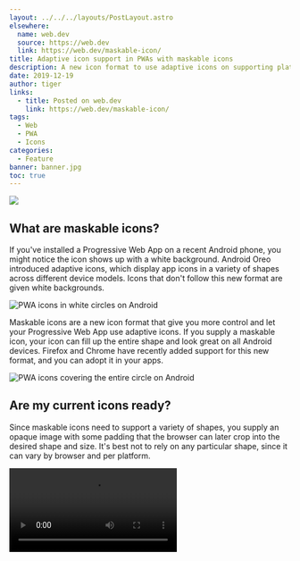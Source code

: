 ```yaml
---
layout: ../../../layouts/PostLayout.astro
elsewhere:
  name: web.dev
  source: https://web.dev
  link: https://web.dev/maskable-icon/
title: Adaptive icon support in PWAs with maskable icons
description: A new icon format to use adaptive icons on supporting platforms.
date: 2019-12-19
author: tiger
links:
  - title: Posted on web.dev
    link: https://web.dev/maskable-icon/
tags:
  - Web
  - PWA
  - Icons
categories:
  - Feature
banner: banner.jpg
toc: true
---
```



![](banner.png)

## What are maskable icons?

If you've installed a Progressive Web App on a recent Android phone, you might notice the icon shows up with a white background. Android Oreo introduced adaptive icons, which display app icons in a variety of shapes across different device models. Icons that don't follow this new format are given white backgrounds.

<img src="homescreen-any.png" alt="PWA icons in white circles on Android" max-height="100" />

Maskable icons are a new icon format that give you more control and let your Progressive Web App use adaptive icons. If you supply a maskable icon, your icon can fill up the entire shape and look great on all Android devices. Firefox and Chrome have recently added support for this new format, and you can adopt it in your apps.

<img src="homescreen-maskable.png" alt="PWA icons covering the entire circle on Android" max-height="100" />

## Are my current icons ready?

Since maskable icons need to support a variety of shapes, you supply an opaque image with some padding that the browser can later crop into the desired shape and size. It's best not to rely on any particular shape, since it can vary by browser and per platform.

<Video src="fugu-mask.mp4" />

Luckily, there's a well-defined and [standardized](https://w3c.github.io/manifest/#icon-masks) "minimum safe zone" that all platforms respect. The important parts of your icon, such as your logo, should be within a circular area in the center of the icon with a radius equal to 40% of the icon width. The outer 10% edge may be cropped.

You can check which parts of your icons land within the safe zone with Chrome DevTools. With your Progressive Web App open, launch DevTools and navigate to the **Application** panel. In the **Icons** section, you can choose to **Show only the minimum safe area for maskable icons**. Your icons will be trimmed so that only the safe area is visible. If your logo is visible within this safe area, you're good to go.

![Applications panel in DevTools displaying PWA icons with edges cropped](devtools.png)

If you want to preview your maskable icon in other shapes it may appear in on Android, I've created a tool called [Maskable.app](https://maskable.app/). Open an icon, then Maskable.app will let you try out various shapes and sizes, and you can share the preview with others on your team.

## How do I adopt maskable icons?

If you want to create a maskable icon based off your existing icon, you can use the [Maskable.app Editor](https://maskable.app/editor). Upload your icon, adjust the color and size, then export the image.

![Creating icons in Maskable.app Editor](maskable-app-editor.png)

Once you've created a maskable icon image and tested it out in DevTools, you'll need to update your [Web App Manifest](https://developers.google.com/web/fundamentals/web-app-manifest) to point to the new assets. The Web App Manifest provides information about your web app in a JSON file, and includes an [`icons` array](https://developers.google.com/web/fundamentals/web-app-manifest#icons).

With the inclusion of maskable icons, a new property value has been added for image resources listed in a Web App Manifest. The `purpose` field tells the browser how your icon should be used. By default, icons will have a purpose of `"any"`. These icons will be resized on top of a white background on Android.

Maskable icons should use a different purpose: `"maskable"`. This indicates that an image is meant to be used with icon masks, giving you more control over the result. This way, your icons will not have a white background. You can also specify multiple space-separated purposes (for example, `"any maskable"`), if you want your maskable icon to be used without a mask on other devices.

```json {hl_lines=[9]}
{
  …
  "icons": [
    …
    {
      "src": "path/to/maskable_icon.png",
      "sizes": "196x196",
      "type": "image/png",
      "purpose": "any maskable" // <-- New property value `"maskable"`
    }
  ]
  …
}
```

With this, you can go forth and create your own maskable icons, making sure you app looks great edge-to-edge (and for what it's worth, circle to circle, oval to oval 😄).

